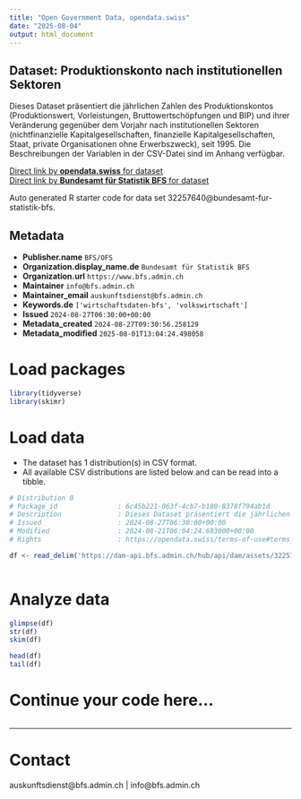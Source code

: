 ```yaml
---
title: "Open Government Data, opendata.swiss"
date: "2025-08-04"
output: html_document
---
```


## Dataset: Produktionskonto nach institutionellen Sektoren

Dieses Dataset präsentiert die jährlichen Zahlen des Produktionskontos (Produktionswert, Vorleistungen, Bruttowertschöpfungen und BIP) und ihrer Veränderung gegenüber dem Vorjahr nach institutionellen Sektoren (nichtfinanzielle Kapitalgesellschaften, finanzielle Kapitalgesellschaften, Staat, private Organisationen ohne Erwerbszweck), seit 1995. Die Beschreibungen der Variablen in der CSV-Datei sind im Anhang verfügbar.

[Direct link by **opendata.swiss** for dataset](https://opendata.swiss/de/dataset/produktionskonto-nach-institutionellen-sektoren3)<br>
[Direct link by **Bundesamt für Statistik BFS** for dataset](https://www.bfs.admin.ch/asset/de/ts-x-04.02.03.03)

Auto generated R starter code for data set 32257640@bundesamt-fur-statistik-bfs.

## Metadata

- **Publisher.name** `BFS/OFS`
- **Organization.display_name.de** `Bundesamt für Statistik BFS`
- **Organization.url** `https://www.bfs.admin.ch`
- **Maintainer** `info@bfs.admin.ch`
- **Maintainer_email** `auskunftsdienst@bfs.admin.ch`
- **Keywords.de** `['wirtschaftsdaten-bfs', 'volkswirtschaft']`
- **Issued** `2024-08-27T06:30:00+00:00`
- **Metadata_created** `2024-08-27T09:30:56.258129`
- **Metadata_modified** `2025-08-01T13:04:24.498058`


# Load packages

```r

library(tidyverse)
library(skimr)

```

# Load data

-   The dataset has 1 distribution(s) in CSV format.
-   All available CSV distributions are listed below and can be read into a tibble.

```r

# Distribution 0
# Package_id               : 6c45b221-063f-4cb7-b180-8378f794ab1d
# Description              : Dieses Dataset präsentiert die jährlichen Zahlen des Produktionskontos (Produktionswert, Vorleistungen, Bruttowertschöpfungen und BIP) und ihrer Veränderung gegenüber dem Vorjahr nach institutionellen Sektoren (nichtfinanzielle Kapitalgesellschaften, finanzielle Kapitalgesellschaften, Staat, private Organisationen ohne Erwerbszweck), seit 1995. Die Beschreibungen der Variablen in der CSV-Datei sind im Anhang verfügbar.
# Issued                   : 2024-08-27T06:30:00+00:00
# Modified                 : 2024-08-21T06:04:24.693000+00:00
# Rights                   : https://opendata.swiss/terms-of-use#terms_by_ask

df <- read_delim('https://dam-api.bfs.admin.ch/hub/api/dam/assets/32257648/master')



```

# Analyze data

```r

glimpse(df)
str(df)
skim(df)

head(df)
tail(df)

```

# Continue your code here...

```r

```

------------------------------------------------------------------------

# Contact

auskunftsdienst@bfs.admin.ch | info@bfs.admin.ch
